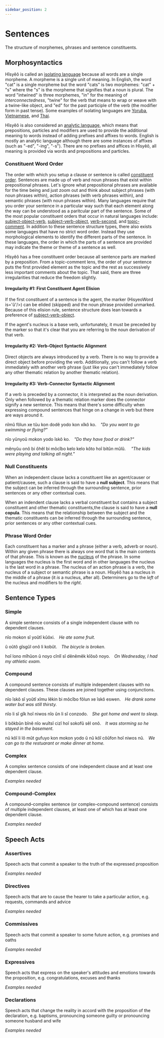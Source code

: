```yaml
---
sidebar_position: 2
---
```



# Sentences

The structure of morphemes, phrases and sentence constituents.

## Morphosyntactics

Hîsyêô is called an [isolating
language](https://en.wikipedia.org/wiki/Isolating_language) because all words
are a single morpheme. A morpheme is a single unit of meaning. In English, the
word "cat" is a single morpheme but the word "cats" is two morphemes: "cat" +
"s" where the "s" is the morpheme that signifies that a noun is plural. The word
"intwined" is three morphemes, "in" for the meaning of *interconnectedness*,
"twine" for the verb that means to wrap or weave with a twine-like object, and
"ed" for the past participle of the verb (the modifier form in past tense). Some
examples of isolating languages are
[Yoruba](https://en.wikipedia.org/wiki/Yoruba_language#Grammar),
[Vietnamese](https://en.wikipedia.org/wiki/Vietnamese_grammar), and
[Thai](https://en.wikipedia.org/wiki/Thai_language#Grammar).

Hîsyêô is also considered an [analytic
language](https://en.wikipedia.org/wiki/Analytic_language), which means that
prepositions, particles and modifiers are used to provide the additional meaning
to words instead of adding prefixes and affixes to words. English is mostly an
analytic language although there are some instances of affixes (such as "-ed",
"-ing", "-s"). There are no prefixes and affices in Hîsyêô, all meaning is
provided via words and prepositions and particles.

### Constituent Word Order

The order with which you setup a clause or sentence is called [constituent
order](https://en.wikipedia.org/wiki/Word_order#Constituent_word_orders).
Sentences are made up of verb and noun phrases that exist within prepositional
phrases. Let's ignore what prepositional phrases are available for the time
being and just zoom out and think about subject phrases (with noun phrases
within), action phrases (with verb phrases within), and semantic phrases (with
noun phrases within). Many languages require that you order your sentence in a
particular way such that each element along the way can be understood as a
paritcular part of the sentence. Some of the most popular constituent orders
that occur in natural languages include:
[subject-object-verb](https://en.wikipedia.org/wiki/Subject%E2%80%93object%E2%80%93verb_word_order),
[subject-verb-object](https://en.wikipedia.org/wiki/Subject%E2%80%93verb%E2%80%93object_word_order),
[verb-second](https://en.wikipedia.org/wiki/V2_word_order), and
[topic-comment](https://en.wikipedia.org/wiki/Topic_and_comment). In addition to
these sentence structure types, there also exists some languages that have no
strict word order. Instead they use morphological elements to identify the
different parts of the sentence. In these languages, the order in which the
parts of a sentence are provided may indicate the theme or theme of a sentence
as well.

Hîsyêô has a free constituent order because all sentence parts are marked by a
preposition. From a topic-comment lens, the order of your sentence puts the
first provided element as the topic and the rest as successively less important
comments about the topic. That said, there are three irregularities that reduce
the freedom slightly. 

#### Irregularity #1: First Constituent Agent Elision

If the first constituent of a sentence is the agent, the marker (HisyeoWord is='û'/>) can
be elided (skipped) and the noun phrase provided unmarked. Because of this
elision rule, sentence structure does lean towards a preference of
[subject-verb-object](https://en.wikipedia.org/wiki/Subject%E2%80%93verb%E2%80%93object_word_order).

If the agent's nucleus is a base verb, unfortunately, it must be preceded by the
marker so that it's clear that you are referring to the noun derivation of that
verb.

#### Irregularity #2: Verb-Object Syntactic Alignment

Direct objects are always introduced by a verb. There is no way to provide a
direct object before providing the verb. Additionally, you can't follow a verb
immediately with another verb phrase (just like you can't immediately follow any
other thematic relation by another thematic relation).

#### Irregularity #3: Verb-Connector Syntactic Alignment

If a verb is preceded by a connector, it is interpreted as the noun derivation.
Only when followed by a thematic relation marker does the connector signify a
new sentence. This means that there's some difficulty when expressing compound
sentences that hinge on a change in verb but there are ways around it.

<HisyeoTabs>
    <p>nîmû fôlun xe tûu kon dodê yodo kon xîkô ko.&emsp;<em>"Do you want to go swimming or flying?"</em></p>
    <p>nîo yûnyoû mokon yodo îskô ko.&emsp;<em>"Do they have food or drink?"</em></p>
    <p>mênyûu onô bi ôhêl bi môcîbo kelo kelo kôto hoî bitûn mûlû. &emsp;<em>"The kids were playing and talking all night."</em></p>
</HisyeoTabs>

### Null Constituents

When an independent clause lacks a constituent like an agent/causer or
patient/causee, such a clause is said to have a **null subject**. This means
that the subject can be inferred through the surrounding sentence, prior
sentences or any other contextual cues.

When an indendent clause lacks a verbal constituent but contains a subject
constituent and other thematic constituents,the clause is said to have a **null
copula**. This means that the relationship between the subject and the thematic
constituents can be inferred through the surrounding sentence, prior sentences
or any other contextual cues.

### Phrase Word Order

Each constituent has a marker and a phrase (either a verb, adverb or noun).
Within any given phrase there is always one word that is the main contents of
that phrase. This is known as the
[nucleus](https://en.wikipedia.org/wiki/Head_(linguistics)) of the phrase. In
some languages the nucleus is the first word and in other languages the nucleus
is the last word in a phrase. The nucleus of an action phrase is a verb, the
nucleus of a subject or semantic phrase is a noun. Hîsyêô has a nucleus in the
middle of a phrase (it *is* a nucleus, after all). Determiners go to the *left*
of the nucleus and modifiers to the *right*.

## Sentence Types

### Simple

A simple sentence consists of a single independent clause with no dependent
clauses.

<HisyeoTabs>
    <p>nîo mokon sî yoûtî kûôxi.&emsp;<em>He ate some fruit.</em></p>
    <p>û oûtô gîsgûl onô li kobût.&emsp;<em>The bicycle is broken.</em></p>
    <p>hoî lono mîhûon û noyo cînlî sî dênêmêk kîôsô noyo.&emsp;<em>On Wednesday, I had my athletic exam.</em></p>
</HisyeoTabs>

### Compound

A compound sentence consists of multiple independent clauses with no dependent
clauses. These clauses are joined together using conjunctions.

<HisyeoTabs>
    <p>nîo îskô sî yoûtî xîmu lêkin bi môcîbo fôlun xe îskô eswen.&emsp;<em>He drank some water but was still thirsty.</em></p>
    <p>nîo li sî gîk hoî niwos nîo ûn li sî conzodo.&emsp;<em>She got home and went to sleep.</em></p>
    <p>li bôkbûn bînê nîo wuîtsî cizî hoî sokofû sêl onô.&emsp;<em>It was storming so he stayed in the basement.</em></p>
    <p>nû kôî li lô mût gufuyo kon mokon yodo û nû kôî côûfon hoî niwos nû.&emsp;<em>We can go to the restuarant or make dinner at home.</em></p>
</HisyeoTabs>

### Complex

A complex sentence consists of one independent clause and at least one dependent
clause.

*Examples needed*

### Compound-Complex

A compound–complex sentence (or complex–compound sentence) consists of multiple
independent clauses, at least one of which has at least one dependent clause.

*Examples needed*

## Speech Acts

### Assertives

Speech acts that commit a speaker to the truth of the expressed proposition

*Examples needed*

### Directives

Speech acts that are to cause the hearer to take a particular action, e.g.
requests, commands and advice

*Examples needed*

### Commissives

Speech acts that commit a speaker to some future action, e.g. promises and oaths

*Examples needed*

### Expressives

Speech acts that express on the speaker's attitudes and emotions towards the
proposition, e.g. congratulations, excuses and thanks

*Examples needed*

### Declarations
Speech acts that change the reality in accord with the proposition of the
declaration, e.g. baptisms, pronouncing someone guilty or pronouncing someone
husband and wife

*Examples needed*

<HisyeoTooltip/>